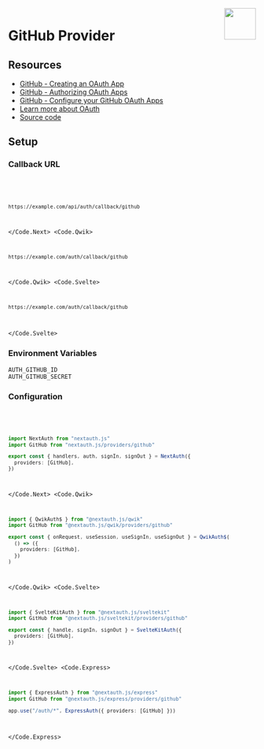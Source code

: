 
<img align="right" src="/img/providers/github.svg" height="64" width="64" />

# GitHub Provider

## Resources

- [GitHub - Creating an OAuth App](https://docs.github.com/en/developers/apps/building-oauth-apps/creating-an-oauth-app)
- [GitHub - Authorizing OAuth Apps](https://docs.github.com/en/developers/apps/building-oauth-apps/authorizing-oauth-apps)
- [GitHub - Configure your GitHub OAuth Apps](https://github.com/settings/developers)
- [Learn more about OAuth](https://auth.khulnasoft.com/concepts/oauth)
- [Source code](https://github.com/khulnasoft/nextdev/blob/main/packages/core/src/providers/github.ts)

## Setup

### Callback URL

<Code>
  <Code.Next>

```bash
https://example.com/api/auth/callback/github
```

  </Code.Next>
  <Code.Qwik>

```bash
https://example.com/auth/callback/github
```

  </Code.Qwik>
  <Code.Svelte>

```bash
https://example.com/auth/callback/github
```

  </Code.Svelte>
</Code>

### Environment Variables

```
AUTH_GITHUB_ID
AUTH_GITHUB_SECRET
```

### Configuration

<Code>
  <Code.Next>

```ts filename="/auth.ts"
import NextAuth from "nextauth.js"
import GitHub from "nextauth.js/providers/github"

export const { handlers, auth, signIn, signOut } = NextAuth({
  providers: [GitHub],
})
```

  </Code.Next>
  <Code.Qwik>
  
```ts filename="/src/routes/plugin@auth.ts"
import { QwikAuth$ } from "@nextauth.js/qwik"
import GitHub from "@nextauth.js/qwik/providers/github"

export const { onRequest, useSession, useSignIn, useSignOut } = QwikAuth$(
  () => ({
    providers: [GitHub],
  })
)
```

  </Code.Qwik>
  <Code.Svelte>

```ts filename="/src/auth.ts"
import { SvelteKitAuth } from "@nextauth.js/sveltekit"
import GitHub from "@nextauth.js/sveltekit/providers/github"

export const { handle, signIn, signOut } = SvelteKitAuth({
  providers: [GitHub],
})
```

  </Code.Svelte>
  <Code.Express>

```ts filename="/src/app.ts"
import { ExpressAuth } from "@nextauth.js/express"
import GitHub from "@nextauth.js/express/providers/github"

app.use("/auth/*", ExpressAuth({ providers: [GitHub] }))
```

  </Code.Express>
</Code>
